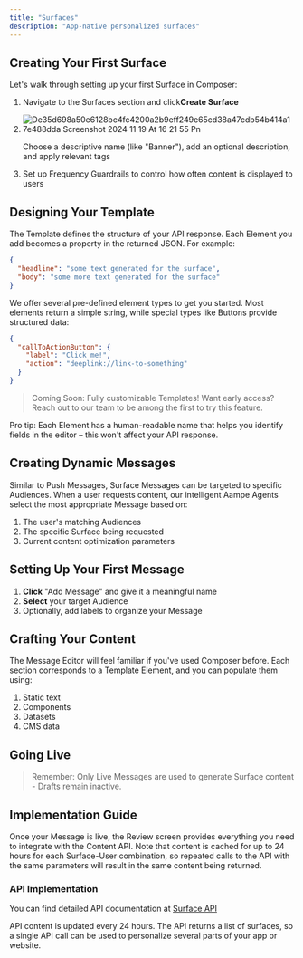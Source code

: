 ```yaml
---
title: "Surfaces"
description: "App-native personalized surfaces"
---
```


## Creating Your First Surface

Let's walk through setting up your first Surface in Composer:

1. Navigate to the Surfaces section and click**Create Surface** 
2. ![De35d698a50e6128bc4fc4200a2b9eff249e65cd38a47cdb54b414a17e488dda Screenshot 2024 11 19 At 16 21 55 Pn](/images/de35d698a50e6128bc4fc4200a2b9eff249e65cd38a47cdb54b414a17e488dda-Screenshot_2024-11-19_at_16.21.55.png)

   Choose a descriptive name (like "Banner"), add an optional description, and apply relevant tags
3. Set up Frequency Guardrails to control how often content is displayed to users

## Designing Your Template

The Template defines the structure of your API response. Each Element you add becomes a property in the returned JSON. For example:

```json
{  
  "headline": "some text generated for the surface",  
  "body": "some more text generated for the surface"  
}
```

We offer several pre-defined element types to get you started. Most elements return a simple string, while special types like Buttons provide structured data:

```json
{  
  "callToActionButton": {  
    "label": "Click me!",  
    "action": "deeplink://link-to-something"  
  }  
}
```

> Coming Soon: Fully customizable Templates\! Want early access? Reach out to our team to be among the first to try this feature.

Pro tip: Each Element has a human-readable name that helps you identify fields in the editor – this won't affect your API response.

## Creating Dynamic Messages

Similar to Push Messages, Surface Messages can be targeted to specific Audiences. When a user requests content, our intelligent Aampe Agents select the most appropriate Message based on:

1. The user's matching Audiences
2. The specific Surface being requested
3. Current content optimization parameters

## Setting Up Your First Message

1. **Click** "Add Message" and give it a meaningful name
2. **Select** your target Audience
3. Optionally, add labels to organize your Message

## Crafting Your Content

The Message Editor will feel familiar if you've used Composer before. Each section corresponds to a Template Element, and you can populate them using:

1. Static text
2. Components
3. Datasets
4. CMS data

## Going Live

> Remember: Only Live Messages are used to generate Surface content - Drafts remain inactive.

## Implementation Guide

Once your Message is live, the Review screen provides everything you need to integrate with the Content API. Note that content is cached for up to 24 hours for each Surface-User combination, so repeated calls to the API with the same parameters will result in the same content being returned.

### API Implementation

You can find detailed API documentation at [Surface API](https://docs.aampe.com/reference/get_surface_content_v1_surface_content_get)

API content is updated every 24 hours. The API returns a list of surfaces, so a single API call can be used to personalize several parts of your app or website.